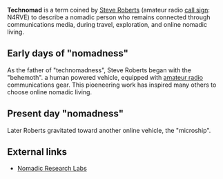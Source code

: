 {{vfd}}

{{cleanup}}

'''Technomad''' is a term coined by [[Steve Roberts]] (amateur radio [[Callsign (radio)|call sign]]: N4RVE) to describe a nomadic person who remains connected through communications media, during travel, exploration, and online nomadic living.

==Early days of "nomadness"==
As the father of "technomadness", Steve Roberts began with the "behemoth". a human powered vehicle, equipped with [[amateur radio]] communications gear.  This pioeneering work has inspired many others to choose online nomadic living.

==Present day "nomadness"==
Later Roberts gravitated toward another online vehicle, the "microship".

==External links==
*[http://microship.com Nomadic Research Labs]

{{stub}}